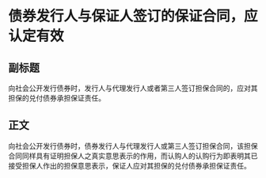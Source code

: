 # 债券发行人与保证人签订的保证合同，应认定有效
## 副标题
向社会公开发行债券时，发行人与代理发行人或者第三人签订担保合同的，应对其担保的兑付债券承担保证责任。
## 正文
向社会公开发行债券时，债券发行人与代理发行人或第三人签订担保合同，该担保合同同样具有证明担保人之真实意思表示的作用，而认购人的认购行为即表明其已接受担保人作出的担保意思表示，保证人应对其担保的兑付债券承担保证责任。